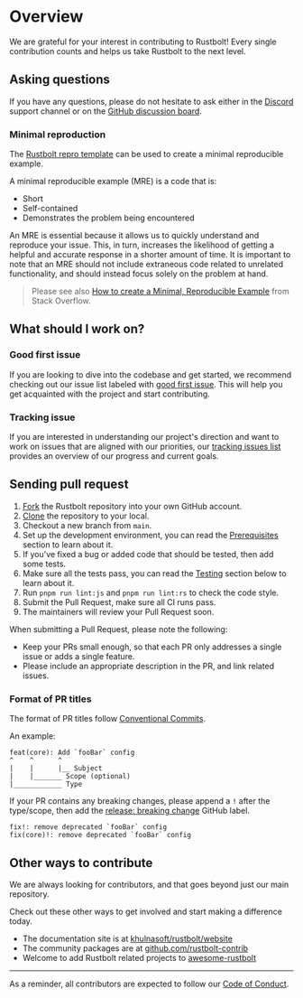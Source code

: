 # Overview

We are grateful for your interest in contributing to Rustbolt!
Every single contribution counts and helps us take Rustbolt to the next level.

## Asking questions

If you have any questions,
please do not hesitate to ask either in the [Discord](https://discord.gg/sYK4QjyZ4V) support channel or on the [GitHub discussion board](https://github.com/khulnasoft/rustbolt/discussions).

### Minimal reproduction

The [Rustbolt repro template](https://github.com/khulnasoft/rustbolt-repro) can be used to create a minimal reproducible example.

A minimal reproducible example (MRE) is a code that is:

- Short
- Self-contained
- Demonstrates the problem being encountered

An MRE is essential because it allows us to quickly understand and reproduce your issue.
This, in turn, increases the likelihood of getting a helpful and accurate response in a shorter amount of time.
It is important to note that an MRE should not include extraneous code related to unrelated functionality,
and should instead focus solely on the problem at hand.

> Please see also [How to create a Minimal, Reproducible Example](https://stackoverflow.com/help/minimal-reproducible-example) from Stack Overflow.

## What should I work on?

### Good first issue

If you are looking to dive into the codebase and get started,
we recommend checking out our issue list labeled with [good first issue](https://github.com/khulnasoft/rustbolt/issues?q=is%3Aissue+is%3Aopen+sort%3Aupdated-desc+label%3A%22good+first+issue%22).
This will help you get acquainted with the project and start contributing.

### Tracking issue

If you are interested in understanding our project's direction and want to work on issues that are aligned with our priorities,
our [tracking issues list](https://github.com/khulnasoft/rustbolt/issues?q=is%3Aopen+label%3A%22tracking+issue%22+sort%3Aupdated-desc)
provides an overview of our progress and current goals.

## Sending pull request

1. [Fork](https://help.github.com/articles/fork-a-repo/) the Rustbolt repository into your own GitHub account.
2. [Clone](https://help.github.com/articles/cloning-a-repository/) the repository to your local.
3. Checkout a new branch from `main`.
4. Set up the development environment, you can read the [Prerequisites](/contribute/development/prerequisites) section to learn about it.
5. If you've fixed a bug or added code that should be tested, then add some tests.
6. Make sure all the tests pass, you can read the [Testing](/contribute/development/testing) section below to learn about it.
7. Run `pnpm run lint:js` and `pnpm run lint:rs` to check the code style.
8. Submit the Pull Request, make sure all CI runs pass.
9. The maintainers will review your Pull Request soon.

When submitting a Pull Request, please note the following:

- Keep your PRs small enough, so that each PR only addresses a single issue or adds a single feature.
- Please include an appropriate description in the PR, and link related issues.

### Format of PR titles

The format of PR titles follow [Conventional Commits](https://www.conventionalcommits.org/).

An example:

```text
feat(core): Add `fooBar` config
^    ^      ^
|    |      |__ Subject
|    |_______ Scope (optional)
|____________ Type
```

If your PR contains any breaking changes, please append a `!` after the type/scope, then add the [release: breaking change](https://github.com/khulnasoft/rustbolt/labels) GitHub label.

```text
fix!: remove deprecated `fooBar` config
fix(core)!: remove deprecated `fooBar` config
```

## Other ways to contribute

We are always looking for contributors, and that goes beyond just our main repository.

Check out these other ways to get involved and start making a difference today.

- The documentation site is at [khulnasoft/rustbolt/website](https://github.com/khulnasoft/rustbolt/tree/main/website)
- The community packages are at [github.com/rustbolt-contrib](https://github.com/rustbolt-contrib)
- Welcome to add Rustbolt related projects to [awesome-rustbolt](https://github.com/khulnasoft/awesome-rustbolt)

---

As a reminder, all contributors are expected to follow our [Code of Conduct](https://github.com/khulnasoft/rustbolt/blob/main/CODE_OF_CONDUCT.md).
